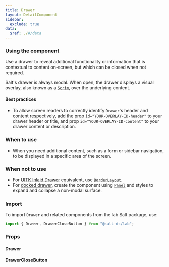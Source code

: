 ```yaml
---
title: Drawer
layout: DetailComponent
sidebar:
  exclude: true
data:
  $ref: ./#/data
---
```


### Using the component

Use a drawer to reveal additional functionality or information that is contextual to content on-screen, but which can be closed when not required.

Salt's drawer is always modal. When open, the drawer displays a visual overlay, also known as a [`Scrim`](/salt/components/scrim), over the underlying content.

#### Best practices

- To allow screen readers to correctly identify `Drawer`'s header and content respectively, add the prop `id="YOUR-OVERLAY-ID-header"` to your drawer header or title, and prop `id="YOUR-OVERLAY-ID-content"` to your drawer content or description.

### When to use

- When you need additional content, such as a form or sidebar navigation, to be displayed in a specific area of the screen.

### When not to use

- For [UITK Inlaid Drawer](https://uitk.gaiacloud.jpmchase.net/build/components/drawer#inlaid-drawer) equivalent, use [`BorderLayout`](../border-layout).
- For [docked drawer](https://uitk.gaiacloud.jpmchase.net/build/components/drawer#docked-drawer), create the component using [`Panel`](/salt/components/panel) and styles to expand and collapse a non-modal surface.

### Import

To import `Drawer` and related components from the lab Salt package, use:

```js
import { Drawer, DrawerCloseButton } from "@salt-ds/lab";
```

### Props

#### Drawer

<PropsTable packageName="lab" componentName="Drawer" />

#### DrawerCloseButton

<PropsTable packageName="lab" componentName="DrawerCloseButton" />
